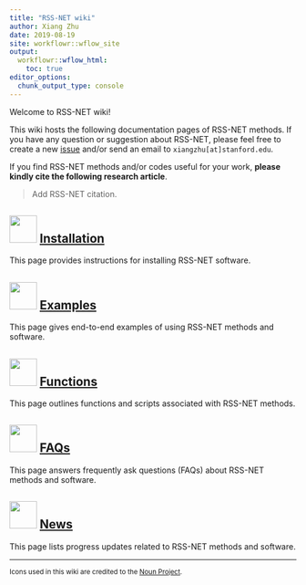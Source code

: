```yaml
---
title: "RSS-NET wiki"
author: Xiang Zhu
date: 2019-08-19
site: workflowr::wflow_site
output:
  workflowr::wflow_html:
    toc: true
editor_options:
  chunk_output_type: console
---
```


Welcome to RSS-NET wiki!

This wiki hosts the following documentation pages of RSS-NET methods.
If you have any question or suggestion about RSS-NET,
please feel free to create a new [issue](https://github.com/SUwonglab/rss-net/issues)
and/or send an email to `xiangzhu[at]stanford.edu`.

If you find RSS-NET methods and/or codes useful for your work,
**please kindly cite the following research article**.

> Add RSS-NET citation.

## <img src="https://static.thenounproject.com/png/506997-200.png" width="48"/> [Installation](setup.html)

This page provides instructions for installing RSS-NET software.

## <img src="https://static.thenounproject.com/png/2018925-200.png" width="48"/> [Examples](example.html)

This page gives end-to-end examples of using RSS-NET methods and software.

## <img src="https://static.thenounproject.com/png/2836785-200.png" width="48"/> [Functions](function.html)

This page outlines functions and scripts associated with RSS-NET methods.

## <img src="https://static.thenounproject.com/png/2069228-200.png" width="48"/> [FAQs](faq.html)

This page answers frequently ask questions (FAQs) about RSS-NET methods and software.

## <img src="https://static.thenounproject.com/png/51135-200.png" width="48"/> [News](https://stephenslab.github.io/rss/News)

This page lists progress updates related to RSS-NET methods and software.

--------

<small>Icons used in this wiki are credited to the [Noun Project](https://thenounproject.com/).</small>

